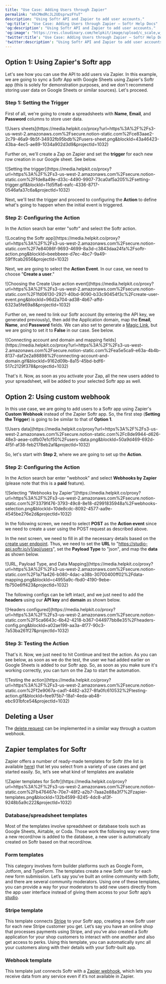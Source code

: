 ```yaml
---
title: "Use Case: Adding Users through Zapier"
permalink: "mhCMmdRcJL2UDsprwzFYuT"
description: "Using Softr API and Zapier to add user accounts."
'og:title': "Use Case: Adding Users through Zapier – Softr Help Docs"
'og:description': "Using Softr API and Zapier to add user accounts."
'og:image': "https://res.cloudinary.com/helpkit/image/upload/c_scale,w_700,q_auto/v1674219840/softrdocs_meta_OG_Image_Url_258f31c013.png"
'twitter:title': "Use Case: Adding Users through Zapier – Softr Help Docs"
'twitter:description': "Using Softr API and Zapier to add user accounts."
---
```

## Option 1: Using Zapier's Softr app

Let's see how you can use the API to add users via Zapier. In this example, we are going to sync a Softr App with Google Sheets using Zapier's Softr app (this is solely for demonstration purposes, and we don't recommend storing user data on Google Sheets or similar sources). Let's proceed.

### **Step 1: Setting the Trigger**

First of all, we're going to create a spreadsheets with **Name**, **Email**, and **Password** columns to store user data.
<Frame caption="Users sheets">![Users sheets](https://media.helpkit.co/proxy?url=https%3A%2F%2Fs3-us-west-2.amazonaws.com%2Fsecure.notion-static.com%2Fce83aae2-2c79-46a9-9b5f-34932fb95bdb%2Fusers-sheet.png&blockId=43a46423-43ba-4ec5-ae89-1034a902d3d9&projectId=1032)</Frame>

Further on, we'll create a Zap on Zapier and set the **trigger** for each new row creation in our Google sheet. See below.
<Frame caption="Setting the trigger">![Setting the trigger](https://media.helpkit.co/proxy?url=https%3A%2F%2Fs3-us-west-2.amazonaws.com%2Fsecure.notion-static.com%2Ffde8a49e-d33c-4490-9907-73ca0af5a205%2Fsetting-trigger.gif&blockId=11d5ffa6-eafc-4336-8717-0546afa37c6a&projectId=1032)</Frame>

Next, we'll test the trigger and proceed to configuring the **Action** to define what's going to happen when the initial event is triggered.

### **Step 2: Configuring the Action**

In the Action search bar enter "softr" and select the Softr action.
<Frame caption="Locating the Softr app">![Locating the Softr app](https://media.helpkit.co/proxy?url=https%3A%2F%2Fs3-us-west-2.amazonaws.com%2Fsecure.notion-static.com%2F7e84086f-9693-4699-8a3d-c3843daa24fa%2Fsoftr-action.png&blockId=beebbeee-d7ec-4bc7-9a49-59f1fcab2656&projectId=1032)</Frame>

Next, we are going to select the **Action Event**. In our case, we need to choose "**Create a user**."
<Frame caption="Choosing the Create User action event">![Choosing the Create User action event](https://media.helpkit.co/proxy?url=https%3A%2F%2Fs3-us-west-2.amazonaws.com%2Fsecure.notion-static.com%2F1fd06130-2921-40bd-9090-b33c90454f3c%2Fcreate-user-event.png&blockId=96d2a704-ad38-4b67-affd-6323a5fe69a8&projectId=1032)</Frame>

Further on, we need to link our Softr account (by entering the API key, we generated previously), then add the Application domain, map the **Email**, **Name**, and **Password** fields. We can also set to generate a [Magic Link](/add-and-manage-users/pxnkp9H3qyEVMF6XUceqnj/add-or-import-users-manually/g5R1bGnBTFJ3sWLR8Mgdng), but we are going to set it to **False** in our case. See below.
<Frame caption="Connecting account and domain and mapping fields">![Connecting account and domain and mapping fields](https://media.helpkit.co/proxy?url=https%3A%2F%2Fs3-us-west-2.amazonaws.com%2Fsecure.notion-static.com%2Fea5e5ca9-e63a-4b4b-8137-daf2e2a98898%2Fconnecting-account-and-domain.gif&blockId=9162d09b-8a15-45bd-bdf6-517c2129f378&projectId=1032)</Frame>

That's it. Now, as soon as you activate your Zap, all the new users added to your spreadsheet, will be added to your selected Softr app as well.

## Option 2: Using custom webhook

In this use case, we are going to add users to a Softr app using Zapier's **Custom Webhook**
instead of the Zapier Softr app. So, the first step (**Setting the Trigger**) is going to be similar to that of **Option 1**.
<Frame caption="Users data">![Users data](https://media.helpkit.co/proxy?url=https%3A%2F%2Fs3-us-west-2.amazonaws.com%2Fsecure.notion-static.com%2Fc8de9944-d626-48e3-aeae-cdfb07e1cf50%2Fusers-data.png&blockId=50a9d469-692d-4f5f-af38-feb2178eb2af&projectId=1032)</Frame>

So, let's start with **Step 2**, where we are going to set up the **Action**.

### **Step 2: Configuring the Action**

In the Action search bar enter "webhook" and select **Webhooks by Zapier** (please note that this is a **paid** feature).
<Frame caption="Selecting “Webhooks by Zapier”">![Selecting “Webhooks by Zapier”](https://media.helpkit.co/proxy?url=https%3A%2F%2Fs3-us-west-2.amazonaws.com%2Fsecure.notion-static.com%2F3379f476-3793-49c8-8e18-d2991835948a%2Fwebhooks-selection.png&blockId=10de8cdc-8092-4577-aa9e-4545be276e2d&projectId=1032)</Frame>

In the following screen, we need to select **POST** as the **Action event** since we need to create a user using the POST request as described above.

In the next screen, we need to fill in all the necessary details based on the [create user endpoint](/softr-api/tTFQ5vSAUozj5MsKixMH8C/api-setup-and-endpoints/j1PrTZxt7pv3iZCnZ5Fp19). Thus, we need to set the **URL** to "https://studio-api.softr.io/v1/api/users", set the **Payload Type** to "json", and map the **data** as shown below.
<Frame caption="URL, Payload Type, and Data Mapping">![URL, Payload Type, and Data Mapping](https://media.helpkit.co/proxy?url=https%3A%2F%2Fs3-us-west-2.amazonaws.com%2Fsecure.notion-static.com%2F1a71a426-b080-4dac-a38b-30700400ff02%2Fdata-mapping.png&blockId=c4955a9c-fbd0-4190-9ebe-fb750e6ff423&projectId=1032)</Frame>

The following configs can be left intact, and we just need to add the **headers** using our **API key**
and **domain** as shown below.
<Frame caption="Headers configured">![Headers configured](https://media.helpkit.co/proxy?url=https%3A%2F%2Fs3-us-west-2.amazonaws.com%2Fsecure.notion-static.com%2F5ca6643c-6b42-4218-b367-044977bb8e35%2Fheaders-config.png&blockId=a02ae199-aa3a-4f77-90c3-7a53ba261f27&projectId=1032)</Frame>

### **Step 3: Testing the Action**

That's it. Now, we just need to hit Continue and test the action. As you can see below, as soon as we do the test, the user we had added earlier on Google Sheets is added to our Softr app. So, as soon as you make sure it's working correctly, you can turn on the Zap to start the automation.
<Frame caption="Testing the action">![Testing the action](https://media.helpkit.co/proxy?url=https%3A%2F%2Fs3-us-west-2.amazonaws.com%2Fsecure.notion-static.com%2Ff2e9067a-cad1-4482-a327-8fa0fc610532%2Ftesting-action.gif&blockId=fee975b7-18a1-4eda-ab48-ebc931bfce54&projectId=1032)</Frame>

## **Deleting a User**

The [delete request](/softr-api/tTFQ5vSAUozj5MsKixMH8C/api-setup-and-endpoints/j1PrTZxt7pv3iZCnZ5Fp19) can be implemented in a similar way through a custom webhook.

## Zapier templates for Softr

Zapier offers a number of ready-made templates for Softr (the list is available [here](https://zapier.com/apps/softr/integrations)) that let you select from a variety of use cases and get started easily. So, let’s see what kind of templates are available
<Frame caption="Zapier templates for Softr">![Zapier templates for Softr](https://media.helpkit.co/proxy?url=https%3A%2F%2Fs3-us-west-2.amazonaws.com%2Fsecure.notion-static.com%2Fb476467e-70e7-48f2-a2b7-7aaa2e88a3f7%2Fzapier-templates.png&blockId=132b4599-8245-4dc8-a13f-9248b5a9c222&projectId=1032)</Frame>

### Database/spreadsheet templates

Most of the templates involve spreadsheet or database tools such as Google Sheets, Airtable, or Coda. Those work the following way: every time a new record/row is added to the database, a new user is automatically created on Softr based on that record/row.

### Form templates

This category involves form builder platforms such as Google Form, Jotform, and TypeForm. The templates create a new Softr user for each new form submission. Let’s say you’ve built an online community with Softr, and there are several community moderators. Using one of these templates, you can provide a way for your moderators to add new users directly from the app user interface instead of giving them access to your Softr app’s [studio](/5315870b0eb4473fb49dd13c97635d67).

### Stripe template

This template connects [Stripe](/integrations/etS18kJqm1fuD58KCsjC3z/stripe-checkout/iBomMEucRZtM2y6HuutYVC) to your Softr app, creating a new Softr user for each new Stripe customer you get. Let’s say you have an online shop that processes payments using Stripe, and you’ve also created a Softr application for your shop customers to interact with one another and also get access to perks. Using this template, you can automatically sync all your customers along with their details with your Softr-built app.

### Webhook template

This template just connects Softr with a [Zapier webhook](https://zapier.com/features/webhooks), which lets you receive data from any service even if it’s not available in Zapier.